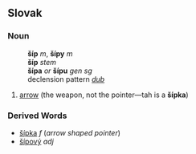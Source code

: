 == Slovak ==
=== Noun ===
:'''šíp''' ''m'', '''šípy''' ''m''
:'''šíp''' ''stem''
:'''šípa''' ''or'' '''šípu''' ''gen sg''
:declension pattern ''[[Slovak declension pattern dub|dub]]''
# [[arrow]] (the weapon, not the pointer&mdash;tah is a '''šípka''')

=== Derived Words ===
* [[šípka#Slovak|šípka]] ''f'' (''arrow shaped pointer'')
* [[šípový]] ''adj''